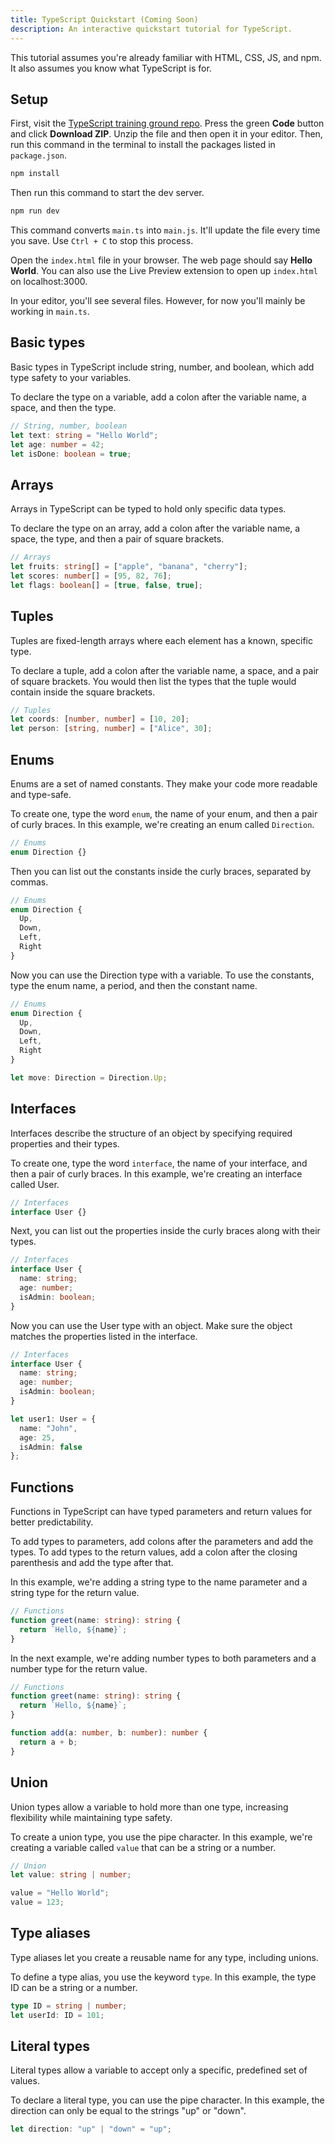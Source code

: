 ```yaml
---
title: TypeScript Quickstart (Coming Soon)
description: An interactive quickstart tutorial for TypeScript.
---
```



<Wip />

This tutorial assumes you're already familiar with HTML, CSS, JS, and npm. It also assumes you know what TypeScript is for.

## Setup

First, visit the <a href="https://github.com/simpledevio/typescript-training-ground" target="_blank">TypeScript training ground repo</a>. Press the green **Code** button and click **Download ZIP**. Unzip the file and then open it in your editor. Then, run this command in the terminal to install the packages listed in `package.json`.

```bash showLineNumbers=false
npm install
```

Then run this command to start the dev server.

```bash showLineNumbers=false
npm run dev
```

This command converts `main.ts` into `main.js`. It'll update the file every time you save. Use `Ctrl + C` to stop this process.

Open the `index.html` file in your browser. The web page should say **Hello World**. You can also use the Live Preview extension to open up `index.html` on localhost:3000.

In your editor, you'll see several files. However, for now you'll mainly be working in `main.ts`.

## Basic types

Basic types in TypeScript include string, number, and boolean, which add type safety to your variables.

To declare the type on a variable, add a colon after the variable name, a space, and then the type.

```ts title="main.ts"
// String, number, boolean
let text: string = "Hello World";
let age: number = 42;
let isDone: boolean = true;
```

## Arrays

Arrays in TypeScript can be typed to hold only specific data types.

To declare the type on an array, add a colon after the variable name, a space, the type, and then a pair of square brackets.

```ts title="main.ts"
// Arrays
let fruits: string[] = ["apple", "banana", "cherry"];
let scores: number[] = [95, 82, 76];
let flags: boolean[] = [true, false, true];
```

## Tuples

Tuples are fixed-length arrays where each element has a known, specific type.

To declare a tuple, add a colon after the variable name, a space, and a pair of square brackets. You would then list the types that the tuple would contain inside the square brackets.

```ts title="main.ts"
// Tuples
let coords: [number, number] = [10, 20];
let person: [string, number] = ["Alice", 30];
```


## Enums

Enums are a set of named constants. They make your code more readable and type-safe.

To create one, type the word `enum`, the name of your enum, and then a pair of curly braces. In this example, we're creating an enum called `Direction`.

```ts title="main.ts"
// Enums
enum Direction {}
```

Then you can list out the constants inside the curly braces, separated by commas.

```ts title="main.ts"
// Enums
enum Direction {
  Up,
  Down,
  Left,
  Right
}
```

Now you can use the Direction type with a variable. To use the constants, type the enum name, a period, and then the constant name.

```ts title="main.ts"
// Enums
enum Direction {
  Up,
  Down,
  Left,
  Right
}

let move: Direction = Direction.Up;
```

## Interfaces

Interfaces describe the structure of an object by specifying required properties and their types.

To create one, type the word `interface`, the name of your interface, and then a pair of curly braces. In this example, we're creating an interface called User.

```ts title="main.ts"
// Interfaces
interface User {}
```

Next, you can list out the properties inside the curly braces along with their types.

```ts title="main.ts"
// Interfaces
interface User {
  name: string;
  age: number;
  isAdmin: boolean;
}
```

Now you can use the User type with an object. Make sure the object matches the properties listed in the interface.

```ts title="main.ts"
// Interfaces
interface User {
  name: string;
  age: number;
  isAdmin: boolean;
}

let user1: User = {
  name: "John",
  age: 25,
  isAdmin: false
};
```

## Functions

Functions in TypeScript can have typed parameters and return values for better predictability.

To add types to parameters, add colons after the parameters and add the types. To add types to the return values, add a colon after the closing parenthesis and add the type after that.

In this example, we're adding a string type to the name parameter and a string type for the return value.

```ts title="main.ts"
// Functions
function greet(name: string): string {
  return `Hello, ${name}`;
}
```

In the next example, we're adding number types to both parameters and a number type for the return value.

```ts title="main.ts"
// Functions
function greet(name: string): string {
  return `Hello, ${name}`;
}

function add(a: number, b: number): number {
  return a + b;
}
```

## Union

Union types allow a variable to hold more than one type, increasing flexibility while maintaining type safety.

To create a union type, you use the pipe character. In this example, we're creating a variable called `value` that can be a string or a number.

```ts title="main.ts"
// Union
let value: string | number;

value = "Hello World";
value = 123;
```

## Type aliases

Type aliases let you create a reusable name for any type, including unions.

To define a type alias, you use the keyword `type`. In this example, the type ID can be a string or a number.

```ts title="main.ts"
type ID = string | number;
let userId: ID = 101;
```

## Literal types

Literal types allow a variable to accept only a specific, predefined set of values.

To declare a literal type, you can use the pipe character. In this example, the direction can only be equal to the strings "up" or "down".

```ts title="main.ts"
let direction: "up" | "down" = "up";
```
